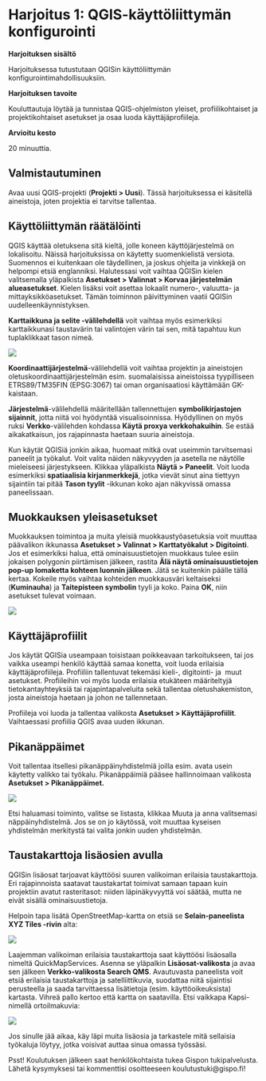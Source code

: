 # Harjoitus 1: QGIS-käyttöliittymän konfigurointi

**Harjoituksen sisältö**

Harjoituksessa tutustutaan QGISin käyttöliittymän konfigurointimahdollisuuksiin.

**Harjoituksen tavoite**

Kouluttautuja löytää ja tunnistaa QGIS-ohjelmiston yleiset, profiilikohtaiset ja projektikohtaiset asetukset ja osaa luoda käyttäjäprofiileja.

**Arvioitu kesto**

20 minuuttia.

## Valmistautuminen

Avaa uusi QGIS-projekti (**Projekti \> Uusi**). Tässä harjoituksessa ei käsitellä aineistoja, joten projektia ei tarvitse tallentaa.

## Käyttöliittymän räätälöinti

QGIS käyttää oletuksena sitä kieltä, jolle koneen käyttöjärjestelmä on lokalisoitu. Näissä harjoituksissa on käytetty suomenkielistä versiota. Suomennos ei kuitenkaan ole täydellinen, ja joskus ohjeita ja vinkkejä on helpompi etsiä englanniksi. Halutessasi voit vaihtaa QGISin kielen valitsemalla yläpalkista **Asetukset \> Valinnat \> Korvaa järjestelmän alueasetukset**. Kielen lisäksi voit asettaa lokaalit numero-, valuutta- ja mittayksikköasetukset. Tämän toiminnon päivittyminen vaatii QGISin uudelleenkäynnistyksen.

**Karttaikkuna ja selite -välilehdellä** voit vaihtaa myös esimerkiksi karttaikkunasi taustavärin tai valintojen värin tai sen, mitä tapahtuu kun tuplaklikkaat tason nimeä. 

![](img/harjoitus_1/image1.png)

**Koordinaattijärjestelmä**-välilehdellä voit vaihtaa projektin ja aineistojen oletuskoordinaattijärjestelmän esim. suomalaisissa aineistoissa tyypilliseen   ETRS89/TM35FIN (EPSG:3067) tai oman organisaatiosi käyttämään GK-kaistaan.

**Järjestelmä**-välilehdellä määritellään tallennettujen **symbolikirjastojen sijainnit**, jotta niitä voi hyödyntää visualisoinnissa. Hyödyllinen on myös ruksi **Verkko**-välilehden kohdassa **Käytä proxya verkkohakuihin**. Se estää aikakatkaisun, jos rajapinnasta haetaan suuria aineistoja.

Kun käytät QGISiä jonkin aikaa, huomaat mitkä ovat useimmin tarvitsemasi paneelit ja työkalut. Voit valita näiden näkyvyyden ja asetella ne näytölle mieleiseesi järjestykseen. Klikkaa yläpalkista **Näytä \> Paneelit**. Voit luoda esimerkiksi **spatiaalisia kirjanmerkkejä**, jotka vievät sinut aina tiettyyn sijaintiin tai pitää **Tason tyylit** -ikkunan koko ajan näkyvissä omassa paneelissaan.

## Muokkauksen yleisasetukset

Muokkauksen toimintoa ja muita yleisiä muokkaustyöasetuksia voit muuttaa päävalikon ikkunassa **Asetukset \> Valinnat \> Karttatyökalut \> Digitointi**. Jos et esimerkiksi halua, että ominaisuustietojen muokkaus tulee esiin jokaisen polygonin piirtämisen jälkeen, rastita **Älä näytä ominaisuustietojen pop-up lomaketta kohteen luonnin jälkeen**. Jätä se kuitenkin päälle tällä kertaa. Kokeile myös vaihtaa kohteiden muokkausväri keltaiseksi (**Kuminauha**) ja **Taitepisteen symbolin** tyyli ja koko. Paina **OK**, niin asetukset tulevat voimaan.

![](img/harjoitus_1/image2.png)

## Käyttäjäprofiilit

Jos käytät QGISia useampaan toisistaan poikkeavaan tarkoitukseen, tai jos vaikka useampi henkilö käyttää samaa konetta, voit luoda erilaisia käyttäjäprofiileja. Profiiliin tallentuvat tekemäsi kieli-, digitointi- ja  muut asetukset. Profiileihin voi myös luoda erilaisia etukäteen määriteltyjä tietokantayhteyksiä tai rajapintapalveluita sekä tallentaa oletushakemiston, josta aineistoja haetaan ja johon ne tallennetaan.

Profiileja voi luoda ja tallentaa valikosta **Asetukset \> Käyttäjäprofiilit**. Vaihtaessasi profiilia QGIS avaa uuden ikkunan.

## Pikanäppäimet

Voit tallentaa itsellesi pikanäppäinyhdistelmiä joilla esim. avata usein käytetty valikko tai työkalu. Pikanäppäimiä pääsee hallinnoimaan valikosta **Asetukset \> Pikanäppäimet.**

![](img/harjoitus_1/image3.png)

Etsi haluamasi toiminto, valitse se listasta, klikkaa Muuta ja anna valitsemasi näppäinyhdistelmä. Jos se on jo käytössä, voit muuttaa kyseisen yhdistelmän merkitystä tai valita jonkin uuden yhdistelmän.

## Taustakarttoja lisäosien avulla

QGISin lisäosat tarjoavat käyttöösi suuren valikoiman erilaisia taustakarttoja. Eri rajapinnoista saatavat taustakartat toimivat samaan tapaan kuin projektiin avatut rasteritasot: niiden läpinäkyvyyttä voi säätää, mutta ne eivät sisällä ominaisuustietoja.

Helpoin tapa lisätä OpenStreetMap-kartta on etsiä se **Selain-paneelista XYZ Tiles -rivin** alta:

![](img/harjoitus_1/image4.png)

Laajemman valikoiman erilaisia taustakarttoja saat käyttöösi lisäosalla nimeltä QuickMapServices. Asenna se yläpalkin **Lisäosat-valikosta** ja avaa sen jälkeen **Verkko-valikosta Search QMS**. Avautuvasta paneelista voit etsiä erilaisia taustakarttoja ja satelliittikuvia, suodattaa niitä sijaintisi perusteella ja saada tarvittaessa lisätietoja (esim. käyttöoikeuksista) kartasta. Vihreä pallo kertoo että kartta on saatavilla. Etsi vaikkapa Kapsi-nimellä ortoilmakuvia:

![](img/harjoitus_1/image5.png)

Jos sinulle jää aikaa, käy läpi muita lisäosia ja tarkastele mitä sellaisia työkaluja löytyy, jotka voisivat auttaa sinua omassa työssäsi.

::: hint-box
Psst! Koulutuksen jälkeen saat henkilökohtaista tukea Gispon tukipalvelusta. Lähetä kysymyksesi tai kommenttisi osoitteeseen koulutustuki\@gispo.fi!
:::
